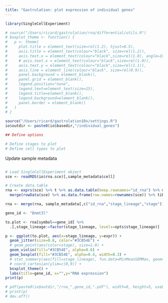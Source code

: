 ```yaml
---
title: "Gastrulation: plot expression of individual genes"
---
```

  
```r
library(SingleCellExperiment)
```

```r
# source("/Users/ricard/gastrulation/rna/differential/utils.R")
# boxplot_theme <- function() {
#   p <- theme(
#     plot.title = element_text(size=rel(1.2), hjust=0.5),
#     axis.title = element_text(colour="black", size=rel(1.2)),
#     axis.text.x = element_text(colour="black",size=rel(1.0), angle=10, hjust=1),
#     # axis.text.x = element_text(colour="black",size=rel(1.0)),
#     axis.text.y = element_text(colour="black",size=rel(1.1)),
#     axis.line = element_line(colour="black", size=rel(0.9)),
#     panel.background = element_blank(),
#     panel.grid = element_blank(),
#     legend.position="none",
#     legend.text=element_text(size=15),
#     legend.title=element_blank(),
#     legend.background=element_blank(),
#     panel.border = element_blank()
#   )
# }
```

```r
source("/Users/ricard/gastrulation10x/settings.R")
io$outdir <- paste0(io$basedir,"/individual_genes")

## Define options

# Define stages to plot
# Define cell types to plot

```

Update sample metadata
```r

```

<!-- Load expression data -->
```r
# Load SingleCellExperiment object
sce <- readRDS(io$rna.sce)[,sample_metadata$cell]

# Create data.table
rna <- exprs(sce) %>% t %>% as.data.table(keep.rownames="id_rna") %>% melt(id.vars="id_rna", value.name="expr", variable.name="id") %>%
  merge(rowData(sce) %>% as.data.frame(row.names=rownames(sce)) %>% tibble::rownames_to_column("ens_id") %>% .[,c("symbol","ens_id")] %>% as.data.table %>% setnames("ens_id","id"))
```

<!-- Merge data and metadata -->
```r
rna <- merge(rna, sample_metadata[,c("id_rna","stage_lineage","stage")], by="id_rna")
```

<!-- Boxplots of mean differences from manual hits -->
```r
gene_id <- "Dnmt3l"

to.plot <- rna[symbol==gene_id] %>% 
  .[,stage_lineage:=factor(stage_lineage, levels=opts$stage_lineage)]

p <- ggplot(to.plot, aes(x=stage_lineage, y=expr)) +
  geom_jitter(size=0.8, color="#3CB54E") +
  # geom_point(aes(color=stage), size=1.0) +
  geom_violin(fill="#3CB54E", alpha=0.6) +
  geom_boxplot(fill="#3CB54E", alpha=0.4, width=0.3) +
  # stat_summary(aes(fill=stage_lineage), fun.data=MinMeanSEMMax, geom="boxplot") + 
  # coord_cartesian(ylim=c(0,9)) +
  boxplot_theme() +
  labs(title=gene_id, x="",y="RNA expression")
print(p)

# pdf(paste0(io$outdir,"/rna_",gene_id,".pdf"), width=8, height=5, useDingbats = F)
# print(p)
# dev.off()
```
  